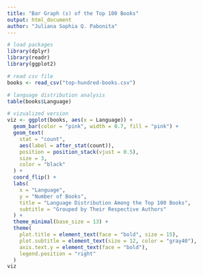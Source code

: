 ```yaml
---
title: "Bar Graph (s) of the Top 100 Books"
output: html_document
author: "Juliana Sophia Q. Pabonita"
---
```


```r
# load packages
library(dplyr)
library(readr)
library(ggplot2)
```
```r
# read csv file
books <- read_csv("top-hundred-books.csv")
```
```r
# language distribution analysis
table(books$Language)

# vizualized version
viz <- ggplot(books, aes(x = Language)) +
  geom_bar(color = "pink", width = 0.7, fill = "pink") +
  geom_text(
    stat = "count",
    aes(label = after_stat(count)),
    position = position_stack(vjust = 0.5),
    size = 3,
    color = "black"
  ) +
  coord_flip() +
  labs(
    x = "Language",
    y = "Number of Books",
    title = "Language Distribution Among the Top 100 Books",
    subtitle = "Grouped by Their Respective Authors"
  ) +
  theme_minimal(base_size = 13) +
  theme(
    plot.title = element_text(face = "bold", size = 15),
    plot.subtitle = element_text(size = 12, color = "gray40"),
    axis.text.y = element_text(face = "bold"),
    legend.position = "right"
  )
viz
```